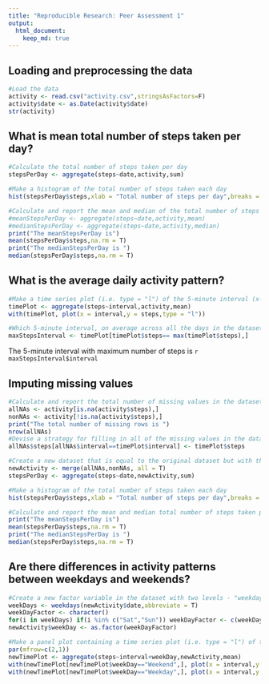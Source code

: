 ```yaml
---
title: "Reproducible Research: Peer Assessment 1"
output: 
  html_document:
    keep_md: true
---
```



## Loading and preprocessing the data

```r
#Load the data 
activity <- read.csv("activity.csv",stringsAsFactors=F)
activity$date <- as.Date(activity$date)
str(activity)
```


## What is mean total number of steps taken per day?
```r
#Calculate the total number of steps taken per day
stepsPerDay <- aggregate(steps~date,activity,sum)

#Make a histogram of the total number of steps taken each day
hist(stepsPerDay$steps,xlab = "Total number of steps per day",breaks = nrow(stepsPerDay))

#Calculate and report the mean and median of the total number of steps taken per day
#meanStepsPerDay <- aggregate(steps~date,activity,mean)
#medianStepsPerDay <- aggregate(steps~date,activity,median)
print("The meanStepsPerDay is")
mean(stepsPerDay$steps,na.rm = T)
print("The medianStepsPerDay is ")
median(stepsPerDay$steps,na.rm = T)

```

## What is the average daily activity pattern?
```r
#Make a time series plot (i.e. type = "l") of the 5-minute interval (x-axis) and the average number of steps taken, averaged across all days (y-axis)
timePlot <- aggregate(steps~interval,activity,mean)
with(timePlot, plot(x = interval,y = steps,type = "l"))

#Which 5-minute interval, on average across all the days in the dataset, contains the maximum number of steps?
maxStepsInterval <- timePlot[timePlot$steps== max(timePlot$steps),]
```

The 5-minute interval with maximum number of steps is `r maxStepsInterval$interval`

## Imputing missing values
```r
#Calculate and report the total number of missing values in the dataset (i.e. the total number of rows with NAs)
allNAs <- activity[is.na(activity$steps),]
nonNAs <- activity[!is.na(activity$steps),]
print("The total number of missing rows is ")
nrow(allNAs)
#Devise a strategy for filling in all of the missing values in the dataset. Strategy is using mean for that 5-minute interval, 
allNAs$steps[allNAs$interval==timePlot$interval] <- timePlot$steps

#Create a new dataset that is equal to the original dataset but with the missing data filled in.
newActivity <- merge(allNAs,nonNAs, all = T)
stepsPerDay <- aggregate(steps~date,newActivity,sum)

#Make a histogram of the total number of steps taken each day
hist(stepsPerDay$steps,xlab = "Total number of steps per day",breaks = nrow(stepsPerDay))

#Calculate and report the mean and median total number of steps taken per day. 
print("The meanStepsPerDay is")
mean(stepsPerDay$steps,na.rm = T)
print("The medianStepsPerDay is ")
median(stepsPerDay$steps,na.rm = T)
```

## Are there differences in activity patterns between weekdays and weekends?
```r
#Create a new factor variable in the dataset with two levels - "weekday" and "weekend" indicating whether a given date is a weekday or weekend day.
weekDays <- weekdays(newActivity$date,abbreviate = T)
weekDayFactor <- character()
for(i in weekDays) if(i %in% c("Sat","Sun")) weekDayFactor <- c(weekDayFactor,"Weekend") else weekDayFactor <- c(weekDayFactor,"Weekday")
newActivity$weekDay <- as.factor(weekDayFactor)

#Make a panel plot containing a time series plot (i.e. type = "l") of the 5-minute interval (x-axis) and the average number of steps taken, averaged across all weekday days or weekend days (y-axis)
par(mfrow=c(2,1))
newTimePlot <- aggregate(steps~interval+weekDay,newActivity,mean)
with(newTimePlot[newTimePlot$weekDay=="Weekend",], plot(x = interval,y = steps,type = "l",main = "weekend",ylab = "Number of steps"))
with(newTimePlot[newTimePlot$weekDay=="Weekday",], plot(x = interval,y = steps,type = "l",main="weekday",ylab = "Number of steps"))
```